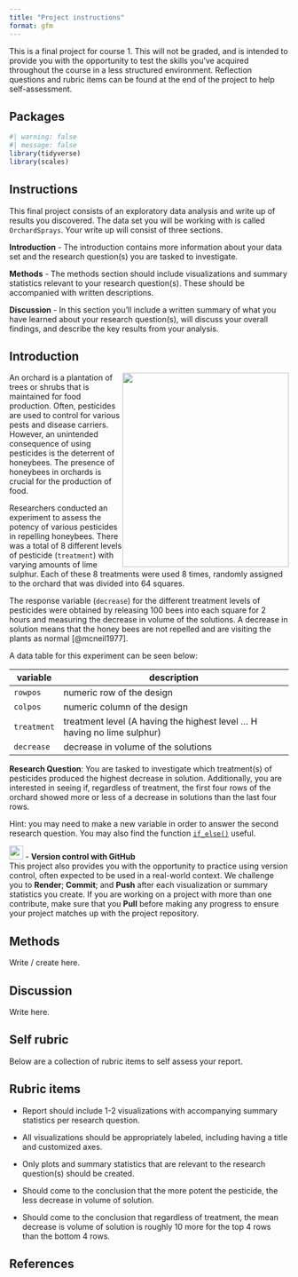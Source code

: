 ```yaml
---
title: "Project instructions"
format: gfm
---
```


::: callout-important
This is a final project for course 1. This will not be graded, and is intended to provide you with the opportunity to test the skills you've acquired throughout the course in a less structured environment. Reflection questions and rubric items can be found at the end of the project to help self-assessment.
:::

## Packages 

```r
#| warning: false
#| message: false
library(tidyverse)
library(scales)
```


## Instructions

This final project consists of an exploratory data analysis and write up of results you discovered. The data set you will be working with is called `OrchardSprays`. Your write up will consist of three sections.

**Introduction** - The introduction contains more information about your data set and the research question(s) you are tasked to investigate.  

**Methods** - The methods section should include visualizations and summary statistics relevant to your research question(s). These should be accompanied with written descriptions.

**Discussion** - In this section you’ll include a written summary of what you have learned about your research question(s), will discuss your overall findings, and describe the key results from your analysis.

## Introduction

![](images/orchard.jpg){style="float: right;" fig-align="center" width="300" height="350"}

An orchard is a plantation of trees or shrubs that is maintained for food production. Often, pesticides are used to control for various pests and disease carriers. However, an unintended consequence of using pesticides is the deterrent of honeybees. The presence of honeybees in orchards is crucial for the production of food.

Researchers conducted an experiment to assess the potency of various pesticides in repelling honeybees. There was a total of 8 different levels of pesticide (`treatment`) with varying amounts of lime sulphur. Each of these 8 treatments were used 8 times, randomly assigned to the orchard that was divided into 64 squares.

The response variable (`decrease`) for the different treatment levels of pesticides were obtained by releasing 100 bees into each square for 2 hours and measuring the decrease in volume of the solutions. A decrease in solution means that the honey bees are not repelled and are visiting the plants as normal [@mcneil1977]. 

A data table for this experiment can be seen below:

| variable  | description                                                               |
|-----------|---------------------------------------------------------------------------|
| `rowpos`   | numeric row of the design                                                 |
| `colpos`    | numeric column of the design                                              |
| `treatment` | treatment level (A having the highest level ... H having no lime sulphur) |
| `decrease`  | decrease in volume of the solutions                                       |

**Research Question**: You are tasked to investigate which treatment(s) of pesticides produced the highest decrease in solution. Additionally, you are interested in seeing if, regardless of treatment, the first four rows of the orchard showed more or less of a decrease in solutions than the last four rows. 

Hint: you may need to make a new variable in order to answer the second research question. You may also find the function [`if_else()`](https://dplyr.tidyverse.org/reference/if_else.html) useful.

::: callout-important
![](images/github.png){fig-align="left" width="25" height="25"} - **Version control with GitHub** <br>
This project also provides you with the opportunity to practice using version control, often expected to be used in a real-world context. We challenge you to **Render**; **Commit**; and **Push** after each visualization or summary statistics you create. If you are working on a project with more than one contribute, make sure that you **Pull** before making any progress to ensure your project matches up with the project repository.
:::

## Methods 

Write / create here.


## Discussion

Write here.


## Self rubric

Below are a collection of rubric items to self assess your report.

::: {.callout-tip collapse="true"}
## Rubric items

-   Report should include 1-2 visualizations with accompanying summary statistics per research question. 

-   All visualizations should be appropriately labeled, including having a title and customized axes. 

-   Only plots and summary statistics that are relevant to the research question(s) should be created.

-   Should come to the conclusion that the more potent the pesticide, the less decrease in volume of solution. 

-   Should come to the conclusion that regardless of treatment, the mean decrease is volume of solution is roughly 10 more for the top 4 rows than the bottom 4 rows. 
:::

## References
